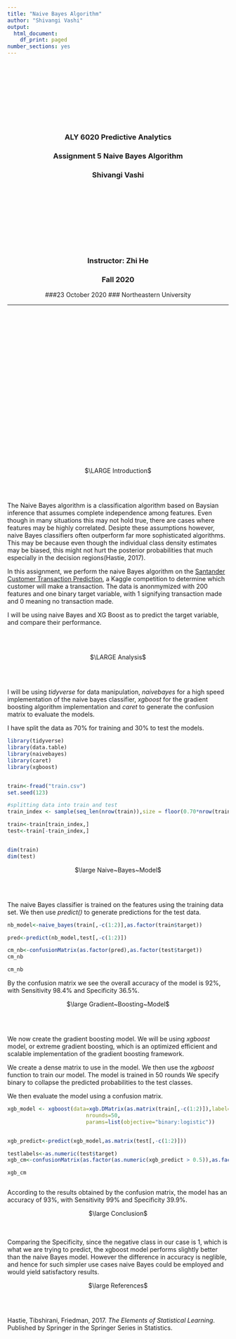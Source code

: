 ```yaml
---
title: "Naive Bayes Algorithm"
author: "Shivangi Vashi"
output:
  html_document:
    df_print: paged
number_sections: yes
---
```

<br> <br> <br> <br>
<br> <br> <br> <br>

<center>


### ALY 6020 Predictive Analytics
### Assignment 5 Naive Bayes Algorithm

### Shivangi Vashi


<br> <br> <br> <br>
<br> <br> <br> <br>
  
### Instructor: Zhi He
### Fall 2020
###23 October 2020
### Northeastern University
</center>

******
<br> <br> <br> <br>
<br> <br> <br> <br>
<br> <br> <br> <br>
<br> <br> <br> <br>
<br> <br> <br> <br>

<style>
body {
text-align: justify
font-size: 16pt}
</style>

<center>
$\LARGE Introduction$  </center>

<br><br>

The Naive Bayes algorithm is a classification algorithm based on Baysian inference that assumes complete independence among features. Even though in many situations this may not hold true, there are cases where features may be highly correlated. Desipte these assumptions however, naive Bayes classifiers often outperform far more sophisticated algorithms. This may be because even though the individual class density estimates may be biased, this might not hurt the posterior probabilities that much especially in the decision regions(Hastie, 2017). 

In this assignment, we perform the naive Bayes algorithm on the [Santander Customer Transaction Prediction](https://www.kaggle.com/c/santander-customer-transaction-prediction/data), a Kaggle competition to determine which customer will make a transaction. The data is anonmymized with 200 features and one binary target variable, with 1 signifying transaction made and 0 meaning no transaction made. 

I will be using naive Bayes and XG Boost as to predict the target variable, and compare their performance.


 <br><br>


<center>
$\LARGE Analysis$  </center>
<br><br>

I will be using *tidyverse* for data manipulation, *naivebayes* for a high speed implementation of the naive bayes classifier, *xgboost* for the gradient boosting algorithm implementation and *caret* to generate the confusion matrix to evaluate the models.

I have split the data as 70% for training and 30% to test the models.

```r
library(tidyverse)
library(data.table)
library(naivebayes)
library(caret)
library(xgboost)


train<-fread("train.csv")
set.seed(123)

#splitting data into train and test
train_index <- sample(seq_len(nrow(train)),size = floor(0.70*nrow(train)))

train<-train[train_index,]
test<-train[-train_index,]


dim(train)
dim(test)


```

<center>
$\large Naive~Bayes~Model$ </center>
<br><br>

The naive Bayes classifier is trained on the features using the training data set. We then use *predict()* to generate predictions for the test data. 

```r

nb_model<-naive_bayes(train[,-c(1:2)],as.factor(train$target))

pred<-predict(nb_model,test[,-c(1:2)])

cm_nb<-confusionMatrix(as.factor(pred),as.factor(test$target))
cm_nb

cm_nb

```

By the confusion matrix we see the overall accuracy of the model is 92%, with Sensitivity 98.4% and Specificity 36.5%.

<center>
$\large Gradient~Boosting~Model$ </center>
<br><br>


We now create the gradient boosting model. We will be using *xgboost* model, or extreme gradient boosting, which is an optimized efficient and scalable implementation of the gradient boosting framework.

We create a dense matrix to use in the model. We then use the _xgboost_ function to train our model. The model is trained in 50 rounds We specify binary to collapse the predicted probabilities to the test classes.

We then evaluate the model using a confusion matrix. 

```r


xgb_model <- xgboost(data=xgb.DMatrix(as.matrix(train[,-c(1:2)]),label=train$target),
                         nrounds=50,
                         params=list(objective="binary:logistic"))


xgb_predict<-predict(xgb_model,as.matrix(test[,-c(1:2)]))

testlabels<-as.numeric(test$target)
xgb_cm<-confusionMatrix(as.factor(as.numeric(xgb_predict > 0.5)),as.factor(testlabels))

xgb_cm



```

According to the results obtained by the confusion matrix, the model has an accuracy of 93%, with Sensitivity 99% and Specificity 39.9%. 


<center>
$\large Conclusion$ </center>
<br><br>
Comparing the Specificity, since the negative class in our case is 1, which is what we are trying to predict, the xgboost model performs slightly better than the naive Bayes model. However the difference in accuracy is neglible, and hence for such simpler use cases naive Bayes could be employed and would yield satisfactory results.

<center>
$\large References$ </center>
<br><br>

Hastie, Tibshirani, Friedman, 2017. _The Elements of Statistical Learning_. Published by Springer in the Springer Series in Statistics.
